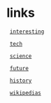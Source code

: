 
= links =

  [[interesting]]

  [[tech]]

  [[science]]

  [[future]]

  [[history]]

  [[wwk|wikipedias]]
